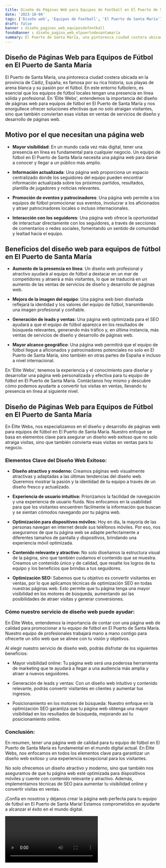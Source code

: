 ```yaml
---
title: Diseño de Páginas Web para Equipos de Football en El Puerto de Santa María
date: '2023-10-04'
tags: ['Diseño web', 'Equipos de Football', 'El Puerto de Santa María']
draft: false
banner : diseño_paginas_web_equiposdefootball
fondoBanner : diseño_pagina_web_elpuertodesantamaría
summary: El Puerto de Santa María, una pintoresca ciudad costera ubicada en la provincia de Cádiz, España, es famosa por su rica historia, sus playas de arena blanca y su pasión por el fútbol. En este entorno futbolero, es esencial que los equipos de fútbol locales tengan una presencia en línea sólida y profesional. En 'Élite Webs', entendemos la importancia del diseño de páginas web para equipos de fútbol en El Puerto de Santa María y nos enorgullece ofrecer soluciones efectivas que no solo atraigan visitantes, sino que también conviertan esas visitas en ventas de servicios de diseño y desarrollo de páginas web.
---
```


## Diseño de Páginas Web para Equipos de Fútbol en El Puerto de Santa María

El Puerto de Santa María, una pintoresca ciudad costera ubicada en la provincia de Cádiz, España, es famosa por su rica historia, sus playas de arena blanca y su pasión por el fútbol. En este entorno futbolero, es esencial que los equipos de fútbol locales tengan una presencia en línea sólida y profesional. En 'Élite Webs', entendemos la importancia del diseño de páginas web para equipos de fútbol en El Puerto de Santa María y nos enorgullece ofrecer soluciones efectivas que no solo atraigan visitantes, sino que también conviertan esas visitas en ventas de servicios de diseño y desarrollo de páginas web.

## Motivo por el que necesitan una página web

- **Mayor visibilidad**: En un mundo cada vez más digital, tener una presencia en línea es fundamental para cualquier negocio. Un equipo de fútbol en El Puerto de Santa María necesita una página web para darse a conocer y llegar a un público más amplio.

- **Información actualizada**: Una página web proporciona un espacio centralizado donde los seguidores del equipo pueden encontrar información actualizada sobre los próximos partidos, resultados, plantilla de jugadores y noticias relevantes.

- **Promoción de eventos y patrocinadores**: Una página web permite a los equipos de fútbol promocionar sus eventos, involucrar a los aficionados y atraer patrocinadores locales o incluso internacionales.

- **Interacción con los seguidores**: Una página web ofrece la oportunidad de interactuar directamente con los seguidores, a través de secciones de comentarios o redes sociales, fomentando un sentido de comunidad y lealtad hacia el equipo.

## Beneficios del diseño web para equipos de fútbol en El Puerto de Santa María

- **Aumento de la presencia en línea**: Un diseño web profesional y atractivo ayudará al equipo de fútbol a destacar en un mar de competidores y atraerá a más visitantes, lo que se traducirá en un aumento de las ventas de servicios de diseño y desarrollo de páginas web.

- **Mejora de la imagen del equipo**: Una página web bien diseñada reflejará la identidad y los valores del equipo de fútbol, transmitiendo una imagen profesional y confiable.

- **Generación de leads y ventas**: Una página web optimizada para el SEO ayudará a que el equipo de fútbol aparezca en los resultados de búsqueda relevantes, generando más tráfico y, en última instancia, más ventas de servicios de diseño y desarrollo de páginas web.

- **Mayor alcance geográfico**: Una página web permitirá que el equipo de fútbol llegue a aficionados y patrocinadores potenciales no solo en El Puerto de Santa María, sino también en otras partes de España e incluso a nivel internacional.

En 'Élite Webs', tenemos la experiencia y el conocimiento para diseñar y desarrollar una página web personalizada y efectiva para tu equipo de fútbol en El Puerto de Santa María. Contáctanos hoy mismo y descubre cómo podemos ayudarte a convertir tus visitas en ventas, llevando tu presencia en línea al siguiente nivel.

<GifSeo />

<Cta />

## Diseño de Páginas Web para Equipos de Fútbol en El Puerto de Santa María

En Élite Webs, nos especializamos en el diseño y desarrollo de páginas web para equipos de fútbol en El Puerto de Santa María. Nuestro enfoque se basa en elementos clave para asegurar un diseño web exitoso que no solo atraiga visitas, sino que también convierta esas visitas en ventas para tu negocio.

### Elementos Clave del Diseño Web Exitoso:

- **Diseño atractivo y moderno:** Creamos páginas web visualmente atractivas y adaptadas a las últimas tendencias del diseño web. Queremos mostrar la pasión y la identidad de tu equipo a través de un diseño fresco y actualizado.

- **Experiencia de usuario intuitiva:** Priorizamos la facilidad de navegación y una experiencia de usuario fluida. Nos enfocamos en la usabilidad para que los visitantes encuentren fácilmente la información que buscan y se sientan cómodos navegando por tu página web.

- **Optimización para dispositivos móviles:** Hoy en día, la mayoría de las personas navegan en internet desde sus teléfonos móviles. Por eso, nos aseguramos de que tu página web se adapte perfectamente a diferentes tamaños de pantalla y dispositivos, brindando una experiencia móvil optimizada.

- **Contenido relevante y atractivo:** No solo diseñamos la estructura visual de la página, sino que también cuidamos el contenido que se muestra. Creamos un contenido único y de calidad, que resalte los logros de tu equipo y los beneficios que brindas a tus seguidores.

- **Optimización SEO:** Sabemos que tu objetivo es convertir visitantes en ventas, por lo que aplicamos técnicas de optimización SEO en todas nuestras páginas web. Esto permite que tu página tenga una mayor visibilidad en los motores de búsqueda, aumentando así las posibilidades de atraer visitas y generar conversiones.

### Cómo nuestro servicio de diseño web puede ayudar:

En Élite Webs, entendemos la importancia de contar con una página web de calidad para promocionar a tu equipo de fútbol en El Puerto de Santa María. Nuestro equipo de profesionales trabajará mano a mano contigo para ofrecerte un sitio web que se alinee con tu visión y objetivos.

Al elegir nuestro servicio de diseño web, podrás disfrutar de los siguientes beneficios:

- Mayor visibilidad online: Tu página web será una poderosa herramienta de marketing que te ayudará a llegar a una audiencia más amplia y atraer a nuevos seguidores.

- Generación de leads y ventas: Con un diseño web intuitivo y contenido relevante, podrás convertir visitantes en clientes y aumentar tus ingresos.

- Posicionamiento en los motores de búsqueda: Nuestro enfoque en la optimización SEO garantiza que tu página web obtenga una mayor visibilidad en los resultados de búsqueda, mejorando así tu posicionamiento online.

### Conclusión:

En resumen, tener una página web de calidad para tu equipo de fútbol en El Puerto de Santa María es fundamental en el mundo digital actual. En Élite Webs, nos enfocamos en todos los elementos clave para garantizar un diseño web exitoso y una experiencia excepcional para los visitantes.

No solo ofrecemos un diseño atractivo y moderno, sino que también nos aseguramos de que tu página web esté optimizada para dispositivos móviles y cuente con contenido relevante y atractivo. Además, implementamos técnicas de SEO para aumentar tu visibilidad online y convertir visitas en ventas.

¡Confía en nosotros y déjanos crear la página web perfecta para tu equipo de fútbol en El Puerto de Santa María! Estamos comprometidos en ayudarte a alcanzar el éxito en el mundo digital.

<Video />

<CtaBot job='Equipos de Football' city='El Puerto de Santa María'/>

<Gmaps query='El Puerto de Santa María+españa+maps' />